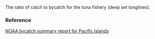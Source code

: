 The ratio of catch to bycatch for the tuna fishery (deep set longlines).

### Reference

[NOAA bycatch summary report for Pacific Islands](http://www.st.nmfs.noaa.gov/observer-home/first-edition-update-1)